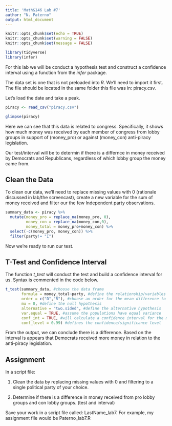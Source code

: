 ```yaml
---
title: 'Math&146 Lab #7'
author: "N. Paterno"
output: html_document
---
```


```r
knitr::opts_chunk$set(echo = TRUE)
knitr::opts_chunk$set(warning = FALSE)
knitr::opts_chunk$set(message = FALSE)

library(tidyverse)
library(infer)
```

For this lab we will be conduct a hypothesis test and construct a confidence interval using a function from the *infer* package. 

The data set is one that is not preloaded into *R*. We'll need to import it first. The file should be located in the same folder this file was in: piracy.csv. 

Let's load the date and take a peak. 

```r
piracy <- read_csv("piracy.csv")

glimpse(piracy)
```

Here we can see that this data is related to congress. Specifically, it shows how much money was received by each member of congress from lobby groups in support of (money_pro) or against (money_con) anti-piracy legislation. 

Our test/interval will be to determin if there is a differnce in money received by Democrats and Republicans, regardless of which lobby group the money came from. 

## Clean the Data

To clean our data, we'll need to replace missing values with 0 (rationale discussed in lab/the screencast), create a new variable for the sum of money received and filter our the few Independent party observations. 

```r
summary_data <- piracy %>% 
  mutate(money_pro = replace_na(money_pro, 0), 
         money_con = replace_na(money_con,0),
         money_total = money_pro+money_con) %>% 
  select(-c(money_pro, money_con)) %>%  
  filter(party!= "I")
```

Now we're ready to run our test.

## T-Test and Confidence Interval

The function *t_test* will conduct the test and build a confidence interval for us. Syntax is commented in the code below. 

```r
t_test(summary_data, #choose the data frame
       formula = money_total~party, #define the relationship/variables for testing
       order = c("D","R"), #choose an order for the mean difference to be calculated
       mu = 0, #define the null hypothesis
       alternative = "two.sided", #define the alternative hypothesis
       var.equal = TRUE, #assume the populations have equal variance
       conf_int = TRUE, #will calculate a confidence interval for the mean difference as part of the test
       conf_level = 0.99) #defines the confidence/significance level
```

From the output, we can conclude there is a difference. Based on the interval is appears that Democrats received more money in relation to the anti-piracy legislation.

## Assignment

In a script file: 

1. Clean the data by replacing missing values with 0 and filtering to a single political party of your choice.

2. Determine if there is a difference in money received from pro lobby groups and con lobby groups. (test and interval)

Save your work in a script file called: LastName_lab7. For example, my assignment file would be Paterno_lab7.R